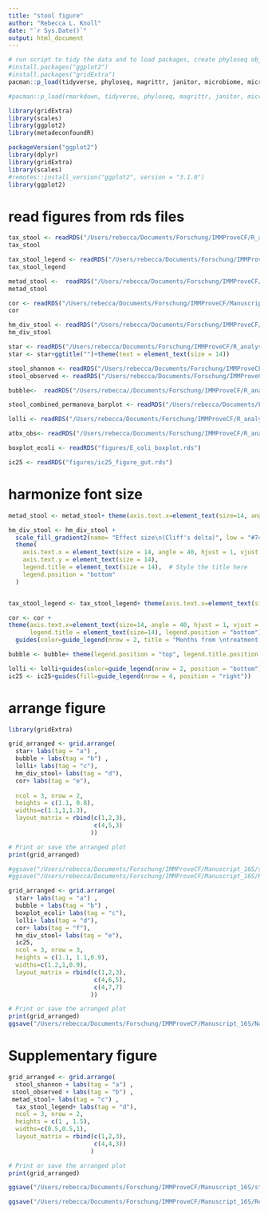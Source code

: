 ```yaml
---
title: "stool figure"
author: "Rebecca L. Knoll"
date: "`r Sys.Date()`"
output: html_document
---
```


```r
# run script to tidy the data and to load packages, create phyloseq object (ps_clean) and load libraries
#install.packages("ggplot2")
#install.packages("gridExtra")
pacman::p_load(tidyverse, phyloseq, magrittr, janitor, microbiome, microViz, knitr, lubridate, naniar, readxl, ggplot2, ggpubr, ggalluvial, metadeconfoundR)

#pacman::p_load(rmarkdown, tidyverse, phyloseq, magrittr, janitor, microbiome, knitr, lubridate, naniar, readxl, ggplot2, ggpubr,rstatix, metadeconfoundR, microViz)

library(gridExtra)
library(scales)
library(ggplot2)
library(metadeconfoundR)

packageVersion("ggplot2")
library(dplyr)
library(gridExtra)
library(scales)
#remotes::install_version("ggplot2", version = "3.1.0")
library(ggplot2)
```

# read figures from rds files
```r
tax_stool <- readRDS("/Users/rebecca/Documents/Forschung/IMMProveCF/R_analysis/figures/relAb_cuneiform_plot_stool_patients.rds")
tax_stool

tax_stool_legend <- readRDS("/Users/rebecca/Documents/Forschung/IMMProveCF/R_analysis/figures/da_stool.rds")
tax_stool_legend

metad_stool <-  readRDS("/Users/rebecca/Documents/Forschung/IMMProveCF/Manuscript_16S/IMMProveCF_public/outputs/stool_metaD_25percentprevalence.rds")
metad_stool

cor <- readRDS("/Users/rebecca/Documents/Forschung/IMMProveCF/Manuscript_16S/IMMProveCF_public/outputs/cor_esch_cale_stool.rds")
cor

hm_div_stool <- readRDS("/Users/rebecca/Documents/Forschung/IMMProveCF/Manuscript_16S/IMMProveCF_public/outputs/stool_div_hm.rds")
hm_div_stool

star <- readRDS("/Users/rebecca/Documents/Forschung/IMMProveCF/R_analysis/figures/starplot_stool.rds")
star <- star+ggtitle("")+theme(text = element_text(size = 14))

stool_shannon <- readRDS("/Users/rebecca/Documents/Forschung/IMMProveCF/R_analysis/figures/stool_shannon.rds")
stool_observed <- readRDS("/Users/rebecca/Documents/Forschung/IMMProveCF/R_analysis/figures/stool_observed.rds")

bubble<-  readRDS("/Users/rebecca//Documents/Forschung/IMMProveCF/R_analysis/rds_files/PERMANOVA_timepoints_stool_woControls.rds")

stool_combined_permanova_barplot <- readRDS("/Users/rebecca/Documents/Forschung/IMMProveCF/R_analysis/rds_files/stool_combined_permanova_barplot.rds")

lolli <- readRDS("/Users/rebecca/Documents/Forschung/IMMProveCF/R_analysis/rds_files/stool_permanova_lollipop_plot.rds")

atbx_obs<- readRDS("/Users/rebecca/Documents/Forschung/IMMProveCF/R_analysis/rds_files/atbx_obs.rds")

boxplot_ecoli <- readRDS("figures/E_coli_boxplot.rds")

ic25 <- readRDS("figures/ic25_figure_gut.rds")
```

# harmonize font size
```r
metad_stool <- metad_stool+ theme(axis.text.x=element_text(size=14, angle = 40, hjust = 1, vjust = 1.05), axis.text.y=element_text(size=14, face="italic"), legend.title = element_text(size=14), legend.position = "bottom")

hm_div_stool <- hm_div_stool + 
  scale_fill_gradient2(name= "Effect size\n(Cliff's delta)", low = "#746999", high = "#69b3a2", mid = "white", midpoint = 0, guide = guide_colorbar(raster = F))+  # Set the title here
  theme(
    axis.text.x = element_text(size = 14, angle = 40, hjust = 1, vjust = 1.05), 
    axis.text.y = element_text(size = 14), 
    legend.title = element_text(size = 14),  # Style the title here
    legend.position = "bottom"
  )


tax_stool_legend <- tax_stool_legend+ theme(axis.text.x=element_text(size=14, angle = 40, hjust = 1, vjust = 1.05), axis.text.y=element_text(size=16, face="italic"), legend.title = element_text(size=14), legend.position = "bottom")

cor <- cor + 
theme(axis.text.x=element_text(size=14, angle = 40, hjust = 1, vjust = 1.05), 
      legend.title = element_text(size=14), legend.position = "bottom")+
  guides(color=guide_legend(nrow = 2, title = "Months from \ntreatment start")) 

bubble <- bubble+ theme(legend.position = "top", legend.title.position = "top") +  guides(fill = guide_legend(nrow = 2, position = "top",override.aes = list(size = 4)),size = guide_legend(nrow = 2, position = "top"))

lolli <- lolli+guides(color=guide_legend(nrow = 2, position = "bottom")) 
ic25 <- ic25+guides(fill=guide_legend(nrow = 4, position = "right")) 
```

# arrange figure
```r

library(gridExtra)

grid_arranged <- grid.arrange(
  star+ labs(tag = "a") ,
  bubble + labs(tag = "b") ,
  lolli+ labs(tag = "c"),
  hm_div_stool+ labs(tag = "d"),
  cor+ labs(tag = "e"),
  
  ncol = 3, nrow = 2,
  heights = c(1.1, 0.8),
  widths=c(1.1,1,1.3),
  layout_matrix = rbind(c(1,2,3),
                        c(4,5,3)
                       ))

# Print or save the arranged plot
print(grid_arranged)

#ggsave("/Users/rebecca/Documents/Forschung/IMMProveCF/Manuscript_16S/stool_figure3.png",grid_arranged, dpi = 300, width = 16, height = 10)
#ggsave("/Users/rebecca/Documents/Forschung/IMMProveCF/Manuscript_16S/Revision/pdf_figures/Figure3.pdf",grid_arranged, dpi = 300, width = 17, height = 8)
```

```r
grid_arranged <- grid.arrange(
  star+ labs(tag = "a") ,
  bubble + labs(tag = "b") ,
  boxplot_ecoli+ labs(tag = "c"),
  lolli+ labs(tag = "d"),
  cor+ labs(tag = "f"),
  hm_div_stool+ labs(tag = "e"),
  ic25,
  ncol = 3, nrow = 3,
  heights = c(1.1, 1.1,0.9),
  widths=c(1.2,1,0.9),
  layout_matrix = rbind(c(1,2,3),
                        c(4,6,5),
                        c(4,7,7)
                       ))

# Print or save the arranged plot
print(grid_arranged)
ggsave("/Users/rebecca/Documents/Forschung/IMMProveCF/Manuscript_16S/Nature_Communications/pdf_figures/Figure3.png",grid_arranged, dpi = 600, width = 16, height = 12)
```


# Supplementary figure
```r

grid_arranged <- grid.arrange(
  stool_shannon + labs(tag = "a") ,
 stool_observed + labs(tag = "b") ,
 metad_stool+ labs(tag = "c") ,
  tax_stool_legend+ labs(tag = "d"),
  ncol = 3, nrow = 2,
  heights = c(1 , 1.5),
  widths=c(0.5,0.5,1),
  layout_matrix = rbind(c(1,2,3),
                        c(4,4,3))
                       )

# Print or save the arranged plot
print(grid_arranged)

ggsave("/Users/rebecca/Documents/Forschung/IMMProveCF/Manuscript_16S/stool_supplement_figure.png",grid_arranged, dpi = 300, width = 16, height = 10)

ggsave("/Users/rebecca/Documents/Forschung/IMMProveCF/Manuscript_16S/Revision/pdf_figures/supp_figure4.pdf",grid_arranged, dpi = 300, width = 16, height = 10)
```
